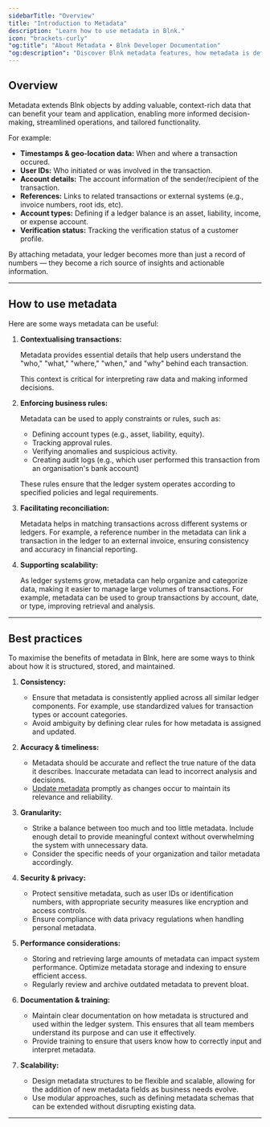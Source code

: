 ```yaml
---
sidebarTitle: "Overview"
title: "Introduction to Metadata"
description: "Learn how to use metadata in Blnk."
icon: "brackets-curly"
"og:title": "About Metadata • Blnk Developer Documentation"
"og:description": "Discover Blnk metadata features, how metadata is defined and used, and ways to attach custom attributes to financial objects"
---
```



## Overview

Metadata extends Blnk objects by adding valuable, context-rich data that can benefit your team and application, enabling more informed decision-making, streamlined operations, and tailored functionality.

For example:

* **Timestamps & geo-location data:** When and where a transaction occured.
* **User IDs:** Who initiated or was involved in the transaction.
* **Account details:** The account information of the sender/recipient of the transaction.
* **References:** Links to related transactions or external systems (e.g., invoice numbers, root ids, etc).
* **Account types:** Defining if a ledger balance is an asset, liability, income, or expense account.
* **Verification status:** Tracking the verification status of a customer profile.

By attaching metadata, your ledger becomes more than just a record of numbers — they become a rich source of insights and actionable information.

---

## How to use metadata

Here are some ways metadata can be useful:

1. **Contextualising transactions:**

    Metadata provides essential details that help users understand the "who," "what," "where," "when," and "why" behind each transaction.

    This context is critical for interpreting raw data and making informed decisions.

2. **Enforcing business rules:**

    Metadata can be used to apply constraints or rules, such as:

    * Defining account types (e.g., asset, liability, equity).
    * Tracking approval rules.
    * Verifying anomalies and suspicious activity.
    * Creating audit logs (e.g., which user performed this transaction from an organisation's bank account)

    These rules ensure that the ledger system operates according to specified policies and legal requirements.

3. **Facilitating reconciliation:**

    Metadata helps in matching transactions across different systems or ledgers. For example, a reference number in the metadata can link a transaction in the ledger to an external invoice, ensuring consistency and accuracy in financial reporting.

4. **Supporting scalability:**

    As ledger systems grow, metadata can help organize and categorize data, making it easier to manage large volumes of transactions. For example, metadata can be used to group transactions by account, date, or type, improving retrieval and analysis.

---

## Best practices

To maximise the benefits of metadata in Blnk, here are some ways to think about how it is structured, stored, and maintained.

1. **Consistency:**

    * Ensure that metadata is consistently applied across all similar ledger components. For example, use standardized values for transaction types or account categories.
    * Avoid ambiguity by defining clear rules for how metadata is assigned and updated.

2. **Accuracy & timeliness:**

    * Metadata should be accurate and reflect the true nature of the data it describes. Inaccurate metadata can lead to incorrect analysis and decisions.
    * [Update metadata](/metadata/update-metadata) promptly as changes occur to maintain its relevance and reliability.

3. **Granularity:**

    * Strike a balance between too much and too little metadata. Include enough detail to provide meaningful context without overwhelming the system with unnecessary data.
    * Consider the specific needs of your organization and tailor metadata accordingly.

4. **Security & privacy:**

    * Protect sensitive metadata, such as user IDs or identification numbers, with appropriate security measures like encryption and access controls.
    * Ensure compliance with data privacy regulations when handling personal metadata.

5. **Performance considerations:**

    * Storing and retrieving large amounts of metadata can impact system performance. Optimize metadata storage and indexing to ensure efficient access.
    * Regularly review and archive outdated metadata to prevent bloat.

6. **Documentation & training:**

    * Maintain clear documentation on how metadata is structured and used within the ledger system. This ensures that all team members understand its purpose and can use it effectively.
    * Provide training to ensure that users know how to correctly input and interpret metadata.

7. **Scalability:**

    * Design metadata structures to be flexible and scalable, allowing for the addition of new metadata fields as business needs evolve.
    * Use modular approaches, such as defining metadata schemas that can be extended without disrupting existing data.

---

<NeedHelp />